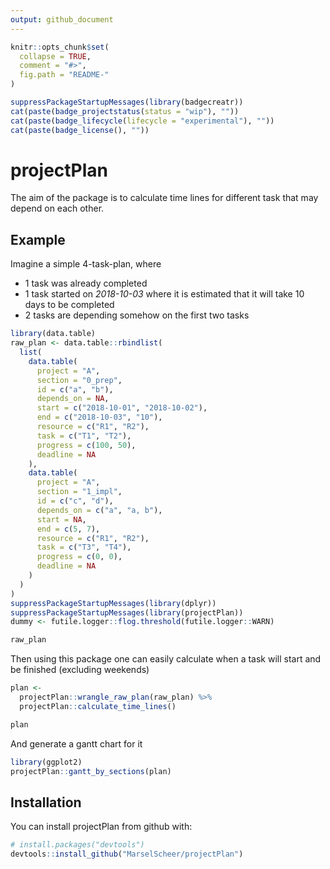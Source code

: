 ```yaml
---
output: github_document
---
```


```r
knitr::opts_chunk$set(
  collapse = TRUE,
  comment = "#>",
  fig.path = "README-"
)
```

```r
suppressPackageStartupMessages(library(badgecreatr))
cat(paste(badge_projectstatus(status = "wip"), ""))
cat(paste(badge_lifecycle(lifecycle = "experimental"), ""))
cat(paste(badge_license(), ""))
```

# projectPlan

The aim of the package is to calculate time lines for different task that may depend on each other.

## Example

Imagine a simple 4-task-plan, where 

* 1 task was already completed 
* 1 task started on *2018-10-03* where it is estimated that it will take 10 days to be completed
* 2 tasks are depending somehow on the first two tasks

```r
library(data.table)
raw_plan <- data.table::rbindlist(
  list(
    data.table(
      project = "A",
      section = "0_prep",
      id = c("a", "b"),
      depends_on = NA,
      start = c("2018-10-01", "2018-10-02"),
      end = c("2018-10-03", "10"),
      resource = c("R1", "R2"),
      task = c("T1", "T2"),
      progress = c(100, 50),
      deadline = NA
    ),
    data.table(
      project = "A",
      section = "1_impl",
      id = c("c", "d"),
      depends_on = c("a", "a, b"),
      start = NA,
      end = c(5, 7),
      resource = c("R1", "R2"),
      task = c("T3", "T4"),
      progress = c(0, 0),
      deadline = NA
    )
  )
)
suppressPackageStartupMessages(library(dplyr))
suppressPackageStartupMessages(library(projectPlan))
dummy <- futile.logger::flog.threshold(futile.logger::WARN)
```

```r
raw_plan
```


Then using this package one can easily calculate when a task will start and be finished (excluding weekends)

```r
plan <- 
  projectPlan::wrangle_raw_plan(raw_plan) %>% 
  projectPlan::calculate_time_lines()

plan
```

And generate a gantt chart for it

```r
library(ggplot2)
projectPlan::gantt_by_sections(plan)
```


## Installation

You can install projectPlan from github with:

```r
# install.packages("devtools")
devtools::install_github("MarselScheer/projectPlan")
```

